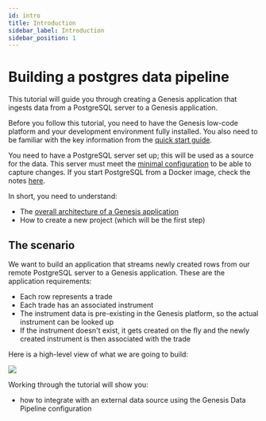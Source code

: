 ```yaml
---
id: intro
title: Introduction
sidebar_label: Introduction
sidebar_position: 1
---
```


# Building a postgres data pipeline

This tutorial will guide you through creating a Genesis application that ingests data from a PostgreSQL server to a Genesis application.

Before you follow this tutorial, you need to have the Genesis low-code platform and your development environment fully installed. You also need to be familiar with the key information from the [quick start guide](../../../getting-started/quick-start/). 

You need to have a PostgreSQL server set up; this will be used as a source for the data. This server must meet the [minimal configuration](../../../server/integration/data-pipeline/advanced/) to be able to capture changes. If you start PostgreSQL from a Docker image, check the notes [here](../../../server/integration/data-pipeline/configuring-runtime/#starting-source-postgresql-as-a-docker-image).

In short, you need to understand:

* The [overall architecture of a Genesis application](../../../getting-started/learn-the-basics/simple-introduction/)
* How to create a new project (which will be the first step)

## The scenario
We want to build an application that streams newly created rows from our remote PostgreSQL server to a Genesis application. These are the application requirements:

- Each row represents a trade
- Each trade has an associated instrument
- The instrument data is pre-existing in the Genesis platform, so the actual instrument can be looked up
- If the instrument doesn't exist, it gets created on the fly and the newly created instrument is then associated with the trade

Here is a high-level view of what we are going to build:

![](/img/postgres-data-pipeline-tutorial.jpg)

Working through the tutorial will show you:
* how to integrate with an external data source using the Genesis Data Pipeline configuration